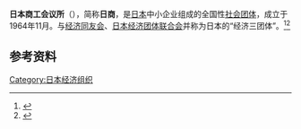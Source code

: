 '''日本商工会议所'''（{{jpn|j=日本商工会議所|hg=|rm=}}），简称'''日商'''，是[[日本|日本]]中小企业组成的全国性[[社会团体|社会团体]]，成立于1964年11月。与[[经济同友会|经济同友会]]、[[日本经济团体联合会|日本经济团体联合会]]并称为日本的“经济三团体”。<ref>{{Cite book|title=实用世界经济辞典|author=张素叶, 施洽民, 梁清文主编|publisher=甘肃人民出版社|year=1991|isbn=|location=兰州|pages=}}</ref><ref>{{Cite book|title=百科知识数据辞典|author=许力以, 周谊主编|publisher=青岛出版社|year=2008|isbn=|location=青岛|pages=}}</ref>

== 参考资料 ==
{{reflist}}

{{Authority control}}
{{DEFAULTSORT:}}

[[Category:日本经济组织|Category:日本经济组织]]